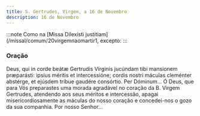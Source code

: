 ```yaml
---
title: S. Gertrudes, Virgem, a 16 de Novembro
description: 16 de Novembro
---
```


:::note
Como na [Missa Dilexísti justitiam](/missal/comum/20virgemnaomartir1, excepto:
:::

### Oração

<div class="side-by-side not-content">
  <span>
    Deus, qui in corde beátæ Gertrudis Vírginis jucúndam tibi mansionem præparásti: ipsíus méritis
    et intercessióne; cordis nostri máculas cleménter abstérge, et ejúsdem tríbue gaudére consórtio.
    Per Dóminum...
  </span>
  <span>
    Ó Deus, que para Vós preparastes uma morada agradável no coração da B. Virgem Gertrudes,
    atendendo aos seus méritos e intercessão, apagai misericordiosamente as máculas do nosso coração
    e concedei-nos o gozo da sua companhia. Por nosso Senhor...
  </span>
</div>
